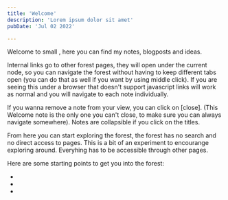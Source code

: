 ```yaml
---
title: 'Welcome'
description: 'Lorem ipsum dolor sit amet'
pubDate: 'Jul 02 2022'

---
```



Welcome to <L name="about-me" text="my" from="main" /> small <L name="digital-forest" from="main" />, here you can find my notes, blogposts and ideas.

<span class="internal-link">Internal links</span> go to other forest pages,
they will open under the current node, so you can navigate the forest without
having to keep different tabs open (you can do that as well if you want by
using middle click). If you are seeing this under a browser that doesn't
support javascript links will work as normal and you will navigate to each note
individually.

If you wanna remove a note from your view, you can click on [close]. (This Welcome note is the only one you can't close, to make sure you can always navigate somewhere). Notes are collapsible if you click on the titles.

From here you can start exploring the forest, the forest has no search and no direct access to pages.
This is a bit of an experiment to encourange exploring around. Everyhing has to be accessible through other pages.

Here are some starting points to get you into the forest:

* <L name="explorative-programming" from="main" />
* <L name="blog-posts" from="main" />
* <L name="computing-after-civcollapse" from="main" />
